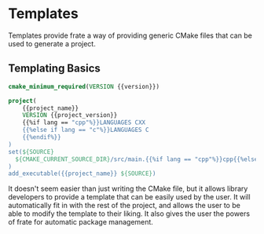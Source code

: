 # Templates 

Templates provide frate a way of providing generic CMake
files that can be used to generate a project.


## Templating Basics

```cmake
cmake_minimum_required(VERSION {{version}})

project(
    {{project_name}}
    VERSION {{project_version}}
    {{%if lang == "cpp"%}}LANGUAGES CXX
    {{%else if lang == "c"%}}LANGUAGES C
    {{%endif%}}
)
set(${SOURCE}
  ${CMAKE_CURRENT_SOURCE_DIR}/src/main.{{%if lang == "cpp"%}}cpp{{%else if lang == "c"%}}c{{%endif%}
)
add_executable({{project_name}} ${SOURCE})
```

It doesn't seem easier than just writing the CMake file, but
it allows library developers to provide a template that can
be easily used by the user. It will automatically fit in with
the rest of the project, and allows the user to be able to modify the template to their liking.
It also gives the user the powers of frate for automatic package management.


